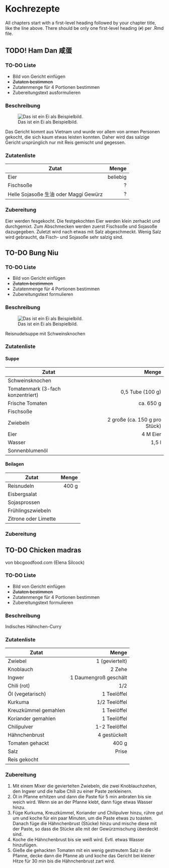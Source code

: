 # Kochrezepte

All chapters start with a first-level heading followed by your chapter title, like the line above. There should be only one first-level heading (`#`) per .Rmd file.




## TODO! Ham Dan 咸蛋

### TO-DO Liste

- Bild von Gericht einfügen
-  ~~Zutaten bestimmen~~
- Zutatenmenge für 4 Portionen bestimmen
- Zubereitungstext ausformulieren 



### Beschreibung {-}

![Das ist ein Ei als Beispielbild.](img/example-egg.jpg)

Das Gericht kommt aus Vietnam und wurde vor allem von armen Personen gekocht, die sich kaum etwas leisten konnten. Daher wird das salzige Gericht ursprünglich nur mit Reis gemischt und gegessen.

### Zutatenliste {-}

Zutat | Menge 
---|---:
Eier | beliebig
Fischsoße | ?
Helle Sojasoße 生油 oder Maggi Gewürz | ?

### Zubereitung {-}

Eier werden fesgekocht. Die festgekochten Eier werden klein zerhackt und durchgemixt. Zum Abschmecken werden zuerst Fischsoße und Sojasoße dazugegeben. Zuletzt wird nach etwas mit Salz abgeschmeckt. Wenig Salz wird gebraucht, da Fisch- und Sojasoße sehr salzig sind. 




## TO-DO Bung Niu

### TO-DO Liste

- Bild von Gericht einfügen
-  ~~Zutaten bestimmen~~
- Zutatenmenge für 4 Portionen bestimmen
- Zubereitungstext formulieren 

### Beschreibung {-}
![Das ist ein Ei als Beispielbild.](img/BungNiu_480.jpg)

Reisnudelsuppe mit Schweinsknochen

### Zutatenliste {-}

#### Suppe {-}
Zutat | Menge 
---|---:
Schweinsknochen | 
Tomatenmark (3-fach konzentriert) | 0,5 Tube (100 g)
Frische Tomaten | ca. 650 g
Fischsoße | 
Zwiebeln | 2 große (ca. 150 g pro Stück)
Eier | 4 M Eier
Wasser | 1,5 l
Sonnenblumenöl | 


#### Beilagen {-}

Zutat | Menge 
---|---:
Reisnudeln | 400 g  
Eisbergsalat |
Sojasprossen |
Frühlingszwiebeln |
Zitrone oder Limette | 

### Zubereitung {-}




## TO-DO Chicken madras

von bbcgoodfood.com (Elena Silcock)

### TO-DO Liste

- Bild von Gericht einfügen
-  ~~Zutaten bestimmen~~
- Zutatenmenge für 4 Portionen bestimmen
- Zubereitungstext formulieren 

### Beschreibung {-}
Indisches Hähnchen-Curry

### Zutatenliste {-}

Zutat | Menge 
---|---:
Zwiebel | 1 (geviertelt)
Knoblauch | 2 Zehe
Ingwer | 1 Daumengroß geschält
Chili (rot) | 1/2
Öl (vegetarisch) | 1 Teelöffel
Kurkuma | 1/2 Teelöffel
Kreuzkümmel gemahlen | 1 Teelöffel
Koriander gemahlen | 1 Teelöffel
Chilipulver | 1-2 Teelöffel
Hähnchenbrust | 4 gestückelt
Tomaten gehackt | 400 g
Salz | Prise
Reis gekocht |


### Zubereitung {-}

1. Mit einem Mixer die geviertelten Zwiebeln, die zwei Knoblauchzehen, den 
  Ingwer und die halbe Chili zu einer Paste zerkleinern.
2. Öl in Pfanne erhitzen und dann die Paste für 5 min anbraten bis sie weich 
  wird. Wenn sie an der Pfanne klebt, dann füge etwas Wasser hinzu.
3. Füge Kurkuma, Kreuzkümmel, Koriander und Chilipulver hinzu, rühre gut um und
  koche für ein paar Minuten, um die Paste etwas zu toasten. Danach füge die 
  Hähnchenbrust (Stücke) hinzu und mische diese mit der Paste, so dass 
  die Stücke alle mit der Gewürzmischung überdeckt sind.
4. Koche die Hähnchenbrust bis sie weiß wird. Evtl. etwas Wasser hinzufügen.
5. Gieße die gehackten Tomaten mit ein wenig gestreutem Salz in die Pfanne, 
  decke dann die Pfanne ab und koche das Gericht bei kleiner Hitze für 30 min
  bis die Hähnchenbrust zart wird. 
